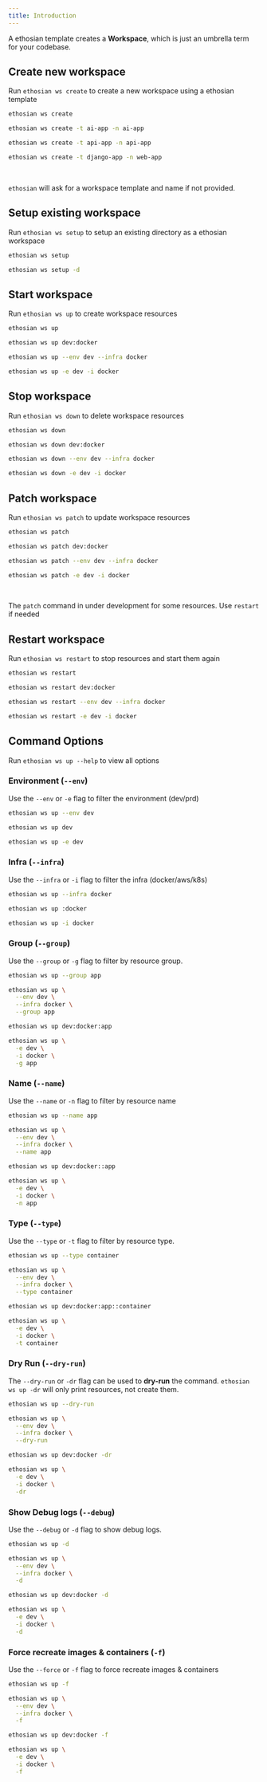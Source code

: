 ```yaml
---
title: Introduction
---
```


A ethosian template creates a **Workspace**, which is just an umbrella term for your codebase.

## Create new workspace

Run `ethosian ws create` to create a new workspace using a ethosian template

<CodeGroup>

```bash Create Workspace
ethosian ws create
```

```bash Create AI App
ethosian ws create -t ai-app -n ai-app
```

```bash Create AI Api
ethosian ws create -t api-app -n api-app
```

```bash Create Django App
ethosian ws create -t django-app -n web-app
```

</CodeGroup>

<br />

<Note>

`ethosian` will ask for a workspace template and name if not provided.

</Note>

## Setup existing workspace

Run `ethosian ws setup` to setup an existing directory as a ethosian workspace

<CodeGroup>

```bash terminal
ethosian ws setup
```

```bash with debug logs
ethosian ws setup -d
```

</CodeGroup>

## Start workspace

Run `ethosian ws up` to create workspace resources

<CodeGroup>

```bash terminal
ethosian ws up
```

```bash shorthand
ethosian ws up dev:docker
```

```bash full options
ethosian ws up --env dev --infra docker
```

```bash short options
ethosian ws up -e dev -i docker
```

</CodeGroup>

## Stop workspace

Run `ethosian ws down` to delete workspace resources

<CodeGroup>

```bash terminal
ethosian ws down
```

```bash shorthand
ethosian ws down dev:docker
```

```bash full options
ethosian ws down --env dev --infra docker
```

```bash short options
ethosian ws down -e dev -i docker
```

</CodeGroup>

## Patch workspace

Run `ethosian ws patch` to update workspace resources

<CodeGroup>

```bash terminal
ethosian ws patch
```

```bash shorthand
ethosian ws patch dev:docker
```

```bash full options
ethosian ws patch --env dev --infra docker
```

```bash short options
ethosian ws patch -e dev -i docker
```

</CodeGroup>

<br />

<Note>

The `patch` command in under development for some resources. Use `restart` if needed

</Note>

## Restart workspace

Run `ethosian ws restart` to stop resources and start them again

<CodeGroup>

```bash terminal
ethosian ws restart
```

```bash shorthand
ethosian ws restart dev:docker
```

```bash full options
ethosian ws restart --env dev --infra docker
```

```bash short options
ethosian ws restart -e dev -i docker
```

</CodeGroup>

## Command Options

<Note>Run `ethosian ws up --help` to view all options</Note>

### Environment (`--env`)

Use the `--env` or `-e` flag to filter the environment (dev/prd)

<CodeGroup>

```bash flag
ethosian ws up --env dev
```

```bash shorthand
ethosian ws up dev
```

```bash short options
ethosian ws up -e dev
```

</CodeGroup>

### Infra (`--infra`)

Use the `--infra` or `-i` flag to filter the infra (docker/aws/k8s)

<CodeGroup>

```bash flag
ethosian ws up --infra docker
```

```bash shorthand
ethosian ws up :docker
```

```bash short options
ethosian ws up -i docker
```

</CodeGroup>

### Group (`--group`)

Use the `--group` or `-g` flag to filter by resource group.

<CodeGroup>

```bash flag
ethosian ws up --group app
```

```bash full options
ethosian ws up \
  --env dev \
  --infra docker \
  --group app
```

```bash shorthand
ethosian ws up dev:docker:app
```

```bash short options
ethosian ws up \
  -e dev \
  -i docker \
  -g app
```

</CodeGroup>

### Name (`--name`)

Use the `--name` or `-n` flag to filter by resource name

<CodeGroup>

```bash flag
ethosian ws up --name app
```

```bash full options
ethosian ws up \
  --env dev \
  --infra docker \
  --name app
```

```bash shorthand
ethosian ws up dev:docker::app
```

```bash short options
ethosian ws up \
  -e dev \
  -i docker \
  -n app
```

</CodeGroup>

### Type (`--type`)

Use the `--type` or `-t` flag to filter by resource type.

<CodeGroup>

```bash flag
ethosian ws up --type container
```

```bash full options
ethosian ws up \
  --env dev \
  --infra docker \
  --type container
```

```bash shorthand
ethosian ws up dev:docker:app::container
```

```bash short options
ethosian ws up \
  -e dev \
  -i docker \
  -t container
```

</CodeGroup>

### Dry Run (`--dry-run`)

The `--dry-run` or `-dr` flag can be used to **dry-run** the command. `ethosian ws up -dr` will only print resources, not create them.

<CodeGroup>

```bash flag
ethosian ws up --dry-run
```

```bash full options
ethosian ws up \
  --env dev \
  --infra docker \
  --dry-run
```

```bash shorthand
ethosian ws up dev:docker -dr
```

```bash short options
ethosian ws up \
  -e dev \
  -i docker \
  -dr
```

</CodeGroup>

### Show Debug logs (`--debug`)

Use the `--debug` or `-d` flag to show debug logs.

<CodeGroup>

```bash flag
ethosian ws up -d
```

```bash full options
ethosian ws up \
  --env dev \
  --infra docker \
  -d
```

```bash shorthand
ethosian ws up dev:docker -d
```

```bash short options
ethosian ws up \
  -e dev \
  -i docker \
  -d
```

</CodeGroup>

### Force recreate images & containers (`-f`)

Use the `--force` or `-f` flag to force recreate images & containers

<CodeGroup>

```bash flag
ethosian ws up -f
```

```bash full options
ethosian ws up \
  --env dev \
  --infra docker \
  -f
```

```bash shorthand
ethosian ws up dev:docker -f
```

```bash short options
ethosian ws up \
  -e dev \
  -i docker \
  -f
```

</CodeGroup>
